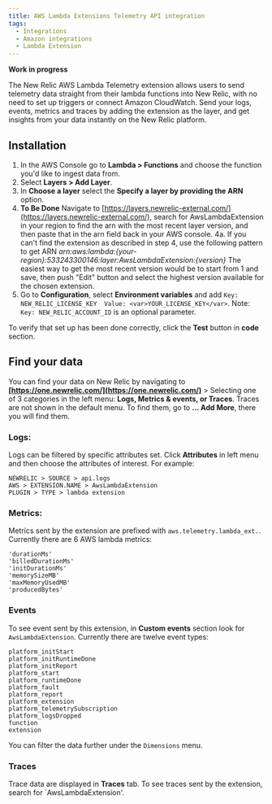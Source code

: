 ```yaml
---
title: AWS Lambda Extensions Telemetry API integration
tags:
  - Integrations
  - Amazon integrations
  - Lambda Extension
---
```

**Work in progress**

The New Relic AWS Lambda Telemetry extension allows users to send telemetry data straight from their lambda functions into New Relic, with no need to set up triggers or connect Amazon CloudWatch. Send your logs, events, metrics and traces by adding the extension as the layer, and get insights from your data instantly on the New Relic platform.

## Installation

1. In the AWS Console go to **Lambda > Functions** and choose the function you'd like to ingest data from.
2. Select **Layers > Add Layer**.
3. In **Choose a layer** select the **Specify a layer by providing the ARN** option.
4. **To Be Done** Navigate to [https://layers.newrelic-external.com/](https://layers.newrelic-external.com/), search for AwsLambdaExtension in your region to find the arn with the most recent layer version, and then paste that in the arn field back in your AWS console. 
4a. If you can't find the extension as described in step 4, use the following pattern to get ARN <var>arn:aws:lambda:{your-region}:533243300146:layer:AwsLambdaExtension:{version}</var> The easiest way to get the most recent version would be to start from 1 and save, then push "Edit" button and select the highest version available for the chosen extension.  
5. Go to **Configuration**, select **Environment variables** and add `Key: NEW_RELIC_LICENSE_KEY  Value: <var>YOUR_LICENSE_KEY</var>`. Note: `Key: NEW_RELIC_ACCOUNT_ID` is an optional parameter.

To verify that set up has been done correctly, click the **Test** button in **code** section. 

## Find your data

You can find your data on New Relic by navigating to **[https://one.newrelic.com/](https://one.newrelic.com/)** > Selecting one of 3 categories in the left menu: **Logs, Metrics & events, or Traces**. Traces are not shown in the default menu. To find them, go to **... Add More**, there you will find them.

### Logs:

Logs can be filtered by specific attributes set. Click **Attributes** in left menu and then choose the attributes of interest. For example:

```
NEWRELIC > SOURCE > api.logs
AWS > EXTENSION.NAME > AwsLambdaExtension
PLUGIN > TYPE > lambda extension
```

### Metrics:

Metrics sent by the extension are prefixed with `aws.telemetry.lambda_ext.`. Currently there are 6 AWS lambda metrics:

```
'durationMs'
'billedDurationMs'
'initDurationMs'
'memorySizeMB'
'maxMemoryUsedMB'
'producedBytes'
```

### Events

To see event sent by this extension, in **Custom events** section look for `AwsLambdaExtension`. Currently there are twelve event types:

```
platform_initStart
platform_initRuntimeDone
platform_initReport
platform_start
platform_runtimeDone
platform_fault
platform_report
platform_extension
platform_telemetrySubscription
platform_logsDropped
function
extension
```

You can filter the data further under the `Dimensions` menu.

### Traces

Trace data are displayed in **Traces** tab. To see traces sent by the extension, search for `AwsLambdaExtension'.
